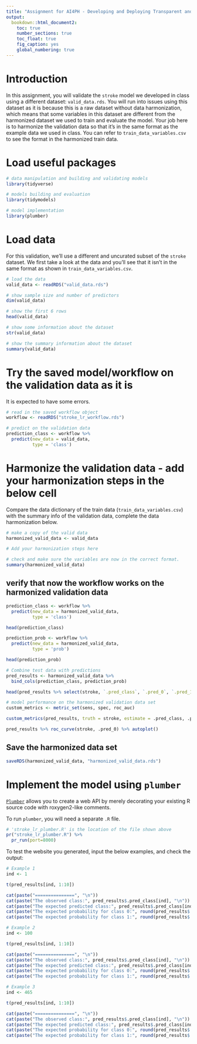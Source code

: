 ```yaml
---
title: "Assignment for AI4PH - Developing and Deploying Transparent and Reproducible Algorithms for Public Health"
output:  
  bookdown::html_document2:
    toc: true
    number_sections: true
    toc_float: true
    fig_caption: yes
    global_numbering: true 
---
```


# Introduction

In this assignment, you will validate the `stroke` model we developed in class using a different dataset: `valid_data.rds`. You will run into issues using this dataset as it is because this is a raw dataset without data harmonization, which means that some variables in this dataset are different from the harmonized dataset we used to train and evaluate the model. Your job here is to harmonize the validation data so that it's in the same format as the example data we used in class. You can refer to `train_data_variables.csv` to see the format in the harmonized train data.

# Load useful packages

```r
# data manipulation and building and validating models
library(tidyverse)

# models building and evaluation
library(tidymodels)

# model implementation
library(plumber)
```

# Load data

For this validation, we'll use a different and uncurated subset of the `stroke` dataset. We first take a look at the data and you'll see that it isn't in the same format as shown in `train_data_variables.csv`.

```r
# load the data
valid_data <- readRDS("valid_data.rds")
```

```r
# show sample size and number of predictors
dim(valid_data)
```

```r
# show the first 6 rows
head(valid_data) 
```

```r
# show some information about the dataset
str(valid_data)
```

```r
# show the summary information about the dataset
summary(valid_data)
```

# Try the saved model/workflow on the validation data as it is

It is expected to have some errors.

```r
# read in the saved workflow object
workflow <- readRDS("stroke_lr_workflow.rds")
```

```r
# predict on the validation data
prediction_class <- workflow %>% 
  predict(new_data = valid_data,
          type = 'class')
```

# Harmonize the validation data - add your harmonization steps in the below cell

Compare the data dictionary of the train data (`train_data_variables.csv`) with the summary info of the validation data, complete the data harmonization below.

```r
# make a copy of the valid data
harmonized_valid_data <- valid_data

# Add your harmonization steps here

```

```r
# check and make sure the variables are now in the correct format.
summary(harmonized_valid_data)
```

## verify that now the workflow works on the harmonized validation data

```r
prediction_class <- workflow %>% 
  predict(new_data = harmonized_valid_data,
          type = 'class')

head(prediction_class)
```

```r
prediction_prob <- workflow %>% 
  predict(new_data = harmonized_valid_data,
          type = 'prob')

head(prediction_prob)
```

```r
# Combine test data with predictions
pred_results <- harmonized_valid_data %>% 
  bind_cols(prediction_class, prediction_prob)

head(pred_results %>% select(stroke, `.pred_class`, `.pred_0`, `.pred_1`))
```

```r
# model performance on the harmonized validation data set
custom_metrics <- metric_set(sens, spec, roc_auc)

custom_metrics(pred_results, truth = stroke, estimate = .pred_class, .pred_0)

pred_results %>% roc_curve(stroke, .pred_0) %>% autoplot()
```


## Save the harmonized data set

```r
saveRDS(harmonized_valid_data, "harmonized_valid_data.rds")
```

# Implement the model using `plumber`

[`Plumber`](https://www.rplumber.io/) allows you to create a web API by merely decorating your existing R source code with roxygen2-like comments.

To run `plumber`, you will need a separate `.R` file.

```r
# 'stroke_lr_plumber.R' is the location of the file shown above
pr("stroke_lr_plumber.R") %>%
  pr_run(port=8000)
```

To test the website you generated, input the below examples, and check the output:

```r
# Example 1
ind <- 1

t(pred_results[ind, 1:10])

cat(paste("===============", "\n"))
cat(paste("The observed class:", pred_results$.pred_class[ind], "\n"))
cat(paste("The expected predicted class:", pred_results$.pred_class[ind], "\n"))
cat(paste("The expected probability for class 0:", round(pred_results$.pred_0[ind], 3), "\n"))
cat(paste("The expected probability for class 1:", round(pred_results$.pred_1[ind], 3)))
```

```r
# Example 2
ind <- 100

t(pred_results[ind, 1:10])

cat(paste("===============", "\n"))
cat(paste("The observed class:", pred_results$.pred_class[ind], "\n"))
cat(paste("The expected predicted class:", pred_results$.pred_class[ind], "\n"))
cat(paste("The expected probability for class 0:", round(pred_results$.pred_0[ind], 3), "\n"))
cat(paste("The expected probability for class 1:", round(pred_results$.pred_1[ind], 3)))
```

```r
# Example 3
ind <- 465

t(pred_results[ind, 1:10])

cat(paste("===============", "\n"))
cat(paste("The observed class:", pred_results$.pred_class[ind], "\n"))
cat(paste("The expected predicted class:", pred_results$.pred_class[ind], "\n"))
cat(paste("The expected probability for class 0:", round(pred_results$.pred_0[ind], 3), "\n"))
cat(paste("The expected probability for class 1:", round(pred_results$.pred_1[ind], 3)))
```